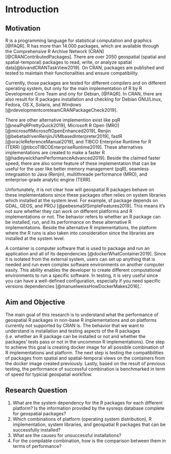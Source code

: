 # Introduction {#introduction}

## Motivation

R is a programming language for statistical computation and graphics [@FAQR]. R has more than 14.000 packages, which are available through the Comprehensive R Archive Network (CRAN) [@CRANContributedPackages]. There are over 2050 geospatial (spatial and spatial-temporal) packages to read, write, or analyze spatial data[@bivandCRANTaskView2019]. On CRAN, packages are published and tested to maintain their functionalities and ensure compatibility. 

Currently, those packages are tested for different compilers and on different operating system, but only for the main implementation of R by R Development Core Team and ony for Debian, [@FAQR]. In CRAN, there are also result for R packages installation and checking for Debian GNU/Linux, Fedora, OS X, Solaris, and Windows [@rdevelopmentcoreteamCRANPackageCheck2019].

There are other alternative implemention exist like pqR [@nealPqRPrettyQuick2019], Microsoft R Open (MRO) [@microsoftMicrosoftOpenEnhanced2019], Renjin [@bebetadrivenRenjinJVMbasedInterpreter2019], fastR [@oracleReferenceManual2019], and TIBCO Enterprise Runtime for R (TERR) [@tibcoTIBCOEnterpriseRuntime2019]. These alternatives implementations are created to make a faster R [@hadleywickhamPerformanceAdvanced2019]. Beside the claimed faster speed, there are also some feature of these implementation that can be useful for the user like better memory management (pqR), seamless integraation to Java (Renjin), multithreade performance (MRO), and enterprise-grade analytic engine (TERR).

Unfortunately, it is not clear how will geospatial R packages behave on these implementations since these packages often relies on system libraries which installed at the system level. For example, sf package depends on GDAL, GEOS, and PROJ [@pebesmaSfSimpleFeatures2019]. This means it’s not sure whether they can work on different platforms and R implementations or not. The behavior refers to whether an R package can be installed, run, and its performance on these alternative R implementations. Beside the alternative R implementations, the platform where the R runs is also taken into consideration since the libraries are installed at the system level.

A container is computer software that is used to package and run an application and all of its dependencies [@dockerWhatContainer2019]. Since it is isolated from the external system, users can set up anything that is needed and run even complex software environments on another computer easily. This ability enables the developer to create different computational environments to run a specific software. In testing, it is very useful since you can have a well-defined configuration, especially if you need specific versions dependencies [@manuelweissHowDockerMakes2016].`

## Aim and Objective {#aim-objective}

The main goal of this research is to understand what the performance of geospatial R packages in non-base R implementations and on platforms currently not supported by CRAN is. The behavior that we want to understand is installation and testing aspects of the R packages (i.e. whether an R package can be installed or not and whether the packages’ tests pass or not in the uncommon R implementations).
One step to achieve this goal is creating docker image for all possible combination of R implementations and platform. The next step is testing the compatibilities of packages from spatial and spatial-temporal views on the containers from the docker image created previously. Lastly, based on the result of previous testing, the performance of successful combination is benchmarked in term of speed for typicial geospatial workflow.

## Research Question

1. What are the system dependency for the R packages for each different platform? Is the information provided by the sysreqs database complete for geospatial packages?
2. Which combinations of platform (operating system distribution), R implementation, system libraries, and geospatial R packages that can be successfully installed?
3. What are the causes for unsuccessful installations?
4. For the compilable combination, how is the comparison between them in terms of performance?
